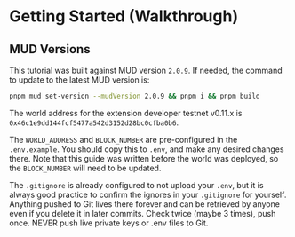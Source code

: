 # Getting Started (Walkthrough)

## MUD Versions

This tutorial was built against MUD version `2.0.9`. If needed, the command to update to the latest MUD version is:

```bash copy 
pnpm mud set-version --mudVersion 2.0.9 && pnpm i && pnpm build
```

The world address for the extension developer testnet v0.11.x is `0x46c1e9dd144fcf5477a542d3152d28bc0cfba0b6`.

The `WORLD_ADDRESS` and `BLOCK_NUMBER` are pre-configured in the `.env.example`. You should copy this to `.env`, and make any desired changes there. Note that this guide was written before the world was deployed, so the `BLOCK_NUMBER` will need to be updated.

The `.gitignore` is already configured to not upload your `.env`, but it is always good practice to confirm the ignores in your `.gitignore` for yourself. Anything pushed to Git lives there forever and can be retrieved by anyone even if you delete it in later commits. Check twice (maybe 3 times), push once. NEVER push live private keys or .env files to Git.
